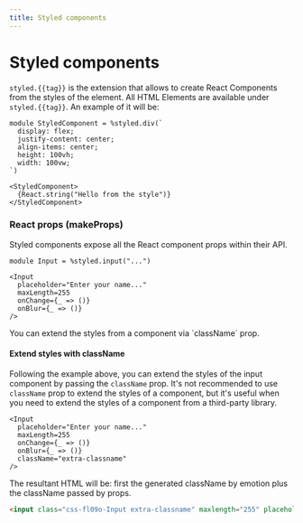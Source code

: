 ```yaml
---
title: Styled components
---
```



# Styled components

`styled.{{tag}}` is the extension that allows to create React Components from the styles of the element.
All HTML Elements are available under `styled.{{tag}}`. An example of it will be:

```rescript
module StyledComponent = %styled.div(`
  display: flex;
  justify-content: center;
  align-items: center;
  height: 100vh;
  width: 100vw;
`)

<StyledComponent>
  {React.string("Hello from the style")}
</StyledComponent>
```

### React props (makeProps)

Styled components expose all the React component props within their API.

```rescript
module Input = %styled.input("...")

<Input
  placeholder="Enter your name..."
  maxLength=255
  onChange={_ => ()}
  onBlur={_ => ()}
/>
```

<Callout>
  You can extend the styles from a component via `className` prop.
</Callout>

#### Extend styles with className

Following the example above, you can extend the styles of the input component by passing the `className` prop.
It's not recommended to use `className` prop to extend the styles of a component, but it's useful when you need to extend the styles of a component from a third-party library.

```rescript {8}
<Input
  placeholder="Enter your name..."
  maxLength=255
  onChange={_ => ()}
  onBlur={_ => ()}
  className="extra-classname"
/>
```

The resultant HTML will be: first the generated className by emotion plus the className passed by props.
```html
<input class="css-fl09o-Input extra-classname" maxlength="255" placeholder="Enter your name...">
```
